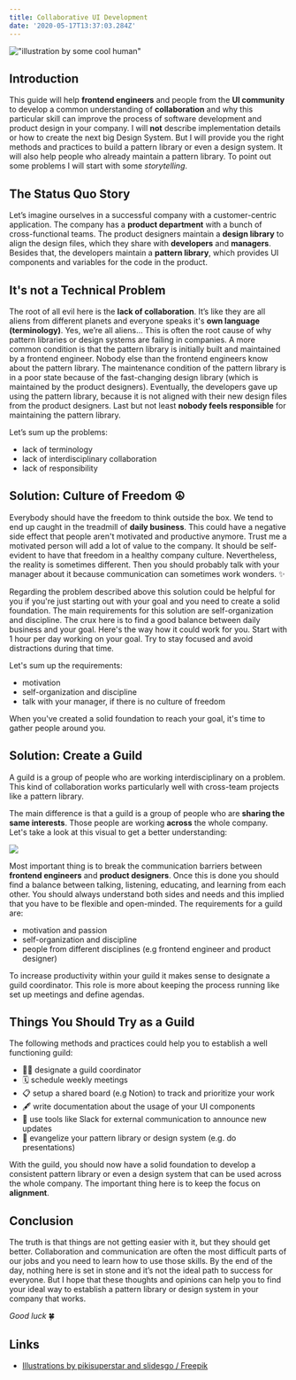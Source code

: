 ```yaml
---
title: Collaborative UI Development
date: '2020-05-17T13:37:03.284Z'
---
```


!["illustration by some cool human"](./collaboration-illustration.png)

## Introduction

This guide will help **frontend engineers** and people from the **UI community**
to develop a common understanding of **collaboration** and why this particular
skill can improve the process of software development and product design in your
company. I will **not** describe implementation details or how to create the
next big Design System. But I will provide you the right methods and practices
to build a pattern library or even a design system. It will also help people who
already maintain a pattern library. To point out some problems I will start with
some _storytelling_.

## The Status Quo Story

Let’s imagine ourselves in a successful company with a customer-centric
application. The company has a **product department** with a bunch of
cross-functional teams. The product designers maintain a **design library** to
align the design files, which they share with **developers** and **managers**.
Besides that, the developers maintain a **pattern library**, which provides UI
components and variables for the code in the product.

## It's not a Technical Problem

The root of all evil here is the **lack of collaboration**. It’s like they are
all aliens from different planets and everyone speaks it's **own language
(terminology)**. Yes, we’re all aliens… This is often the root cause of why
pattern libraries or design systems are failing in companies. A more common
condition is that the pattern library is initially built and maintained by a
frontend engineer. Nobody else than the frontend engineers know about the
pattern library. The maintenance condition of the pattern library is in a poor
state because of the fast-changing design library (which is maintained by the
product designers). Eventually, the developers gave up using the pattern
library, because it is not aligned with their new design files from the product
designers. Last but not least **nobody feels responsible** for maintaining the
pattern library.

Let’s sum up the problems:

- lack of terminology
- lack of interdisciplinary collaboration
- lack of responsibility

## Solution: Culture of Freedom ☮️

Everybody should have the freedom to think outside the box. We tend to end up
caught in the treadmill of **daily business**. This could have a negative side
effect that people aren't motivated and productive anymore. Trust me a motivated
person will add a lot of value to the company. It should be self-evident to have
that freedom in a healthy company culture. Nevertheless, the reality is sometimes
different. Then you should probably talk with your manager about it because
communication can sometimes work wonders. ✨

Regarding the problem described above this solution could be helpful for you if
you're just starting out with your goal and you need to create a solid
foundation. The main requirements for this solution are self-organization and
discipline. The crux here is to find a good balance between daily business and
your goal. Here's the way how it could work for you. Start with 1 hour per day
working on your goal. Try to stay focused and avoid distractions during that
time.

Let's sum up the requirements:

- motivation
- self-organization and discipline
- talk with your manager, if there is no culture of freedom

When you've created a solid foundation to reach your goal, it's time to gather
people around you.

## Solution: Create a Guild

A guild is a group of people who are working interdisciplinary on a problem.
This kind of collaboration works particularly well with cross-team projects like
a pattern library.

The main difference is that a guild is a group of people who are **sharing the
same interests**. Those people are working **across** the whole company. Let's
take a look at this visual to get a better understanding:

![](./guild-illustration.png)

Most important thing is to break the communication barriers between **frontend
engineers** and **product designers**. Once this is done you should find a
balance between talking, listening, educating, and learning from each other. You
should always understand both sides and needs and this implied that you have to
be flexible and open-minded. The requirements for a guild are:

- motivation and passion
- self-organization and discipline
- people from different disciplines (e.g frontend engineer and product designer)

To increase productivity within your guild it makes sense to designate a guild
coordinator. This role is more about keeping the process running like set up
meetings and define agendas.

## Things You Should Try as a Guild

The following methods and practices could help you to establish a well
functioning guild:

- 🧙‍♀️ designate a guild coordinator
- 🗓 schedule weekly meetings
- 📋 setup a shared board (e.g Notion) to track and prioritize your work
- 🖋 write documentation about the usage of your UI components
- 📣 use tools like Slack for external communication to announce new updates
- 🌱 evangelize your pattern library or design system (e.g. do presentations)

With the guild, you should now have a solid foundation to develop a consistent
pattern library or even a design system that can be used across the whole
company. The important thing here is to keep the focus on **alignment**.

## Conclusion

The truth is that things are not getting easier with it, but they should get
better. Collaboration and communication are often the most difficult parts of
our jobs and you need to learn how to use those skills. By the end of the day,
nothing here is set in stone and it’s not the ideal path to success for
everyone. But I hope that these thoughts and opinions can help you to find your
ideal way to establish a pattern library or design system in your company that
works.

_Good luck_ 🍀

## Links

- [Illustrations by pikisuperstar and slidesgo / Freepik](http://www.freepik.com)
